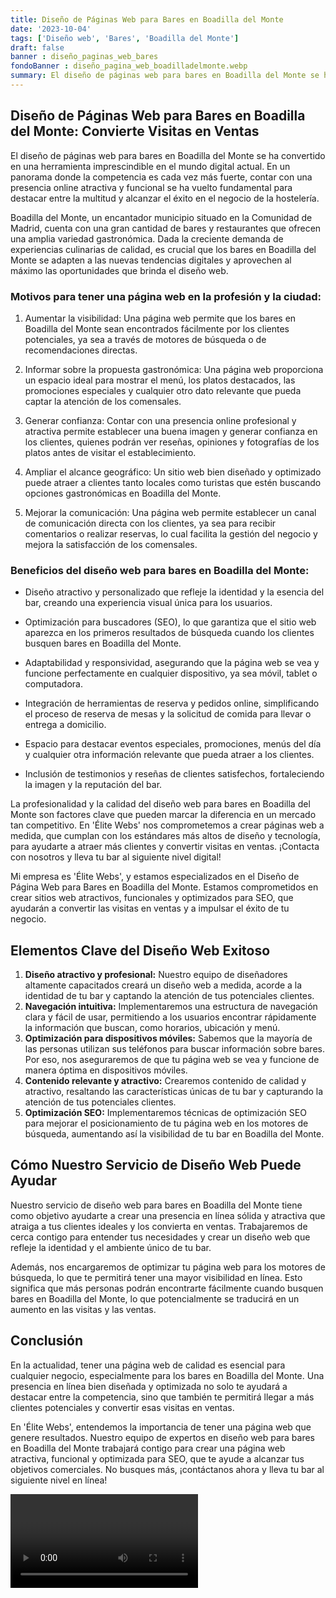 ```yaml
---
title: Diseño de Páginas Web para Bares en Boadilla del Monte
date: '2023-10-04'
tags: ['Diseño web', 'Bares', 'Boadilla del Monte']
draft: false
banner : diseño_paginas_web_bares
fondoBanner : diseño_pagina_web_boadilladelmonte.webp
summary: El diseño de páginas web para bares en Boadilla del Monte se ha convertido en una herramienta imprescindible en el mundo digital actual. En un panorama donde la competencia es cada vez más fuerte, contar con una presencia online atractiva y funcional se ha vuelto fundamental para destacar entre la multitud y alcanzar el éxito en el negocio de la hostelería. 
---
```


## Diseño de Páginas Web para Bares en Boadilla del Monte: Convierte Visitas en Ventas

El diseño de páginas web para bares en Boadilla del Monte se ha convertido en una herramienta imprescindible en el mundo digital actual. En un panorama donde la competencia es cada vez más fuerte, contar con una presencia online atractiva y funcional se ha vuelto fundamental para destacar entre la multitud y alcanzar el éxito en el negocio de la hostelería. 

Boadilla del Monte, un encantador municipio situado en la Comunidad de Madrid, cuenta con una gran cantidad de bares y restaurantes que ofrecen una amplia variedad gastronómica. Dada la creciente demanda de experiencias culinarias de calidad, es crucial que los bares en Boadilla del Monte se adapten a las nuevas tendencias digitales y aprovechen al máximo las oportunidades que brinda el diseño web.

### Motivos para tener una página web en la profesión y la ciudad:

1. Aumentar la visibilidad: Una página web permite que los bares en Boadilla del Monte sean encontrados fácilmente por los clientes potenciales, ya sea a través de motores de búsqueda o de recomendaciones directas.

2. Informar sobre la propuesta gastronómica: Una página web proporciona un espacio ideal para mostrar el menú, los platos destacados, las promociones especiales y cualquier otro dato relevante que pueda captar la atención de los comensales.

3. Generar confianza: Contar con una presencia online profesional y atractiva permite establecer una buena imagen y generar confianza en los clientes, quienes podrán ver reseñas, opiniones y fotografías de los platos antes de visitar el establecimiento.

4. Ampliar el alcance geográfico: Un sitio web bien diseñado y optimizado puede atraer a clientes tanto locales como turistas que estén buscando opciones gastronómicas en Boadilla del Monte.

5. Mejorar la comunicación: Una página web permite establecer un canal de comunicación directa con los clientes, ya sea para recibir comentarios o realizar reservas, lo cual facilita la gestión del negocio y mejora la satisfacción de los comensales.

### Beneficios del diseño web para bares en Boadilla del Monte:

- Diseño atractivo y personalizado que refleje la identidad y la esencia del bar, creando una experiencia visual única para los usuarios.

- Optimización para buscadores (SEO), lo que garantiza que el sitio web aparezca en los primeros resultados de búsqueda cuando los clientes busquen bares en Boadilla del Monte.

- Adaptabilidad y responsividad, asegurando que la página web se vea y funcione perfectamente en cualquier dispositivo, ya sea móvil, tablet o computadora.

- Integración de herramientas de reserva y pedidos online, simplificando el proceso de reserva de mesas y la solicitud de comida para llevar o entrega a domicilio.

- Espacio para destacar eventos especiales, promociones, menús del día y cualquier otra información relevante que pueda atraer a los clientes.

- Inclusión de testimonios y reseñas de clientes satisfechos, fortaleciendo la imagen y la reputación del bar.

La profesionalidad y la calidad del diseño web para bares en Boadilla del Monte son factores clave que pueden marcar la diferencia en un mercado tan competitivo. En 'Élite Webs' nos comprometemos a crear páginas web a medida, que cumplan con los estándares más altos de diseño y tecnología, para ayudarte a atraer más clientes y convertir visitas en ventas. ¡Contacta con nosotros y lleva tu bar al siguiente nivel digital!

<GifSeo />

<Cta />

Mi empresa es 'Élite Webs', y estamos especializados en el Diseño de Página Web para Bares en Boadilla del Monte. Estamos comprometidos en crear sitios web atractivos, funcionales y optimizados para SEO, que ayudarán a convertir las visitas en ventas y a impulsar el éxito de tu negocio.

## Elementos Clave del Diseño Web Exitoso

1. **Diseño atractivo y profesional:** Nuestro equipo de diseñadores altamente capacitados creará un diseño web a medida, acorde a la identidad de tu bar y captando la atención de tus potenciales clientes.
2. **Navegación intuitiva:** Implementaremos una estructura de navegación clara y fácil de usar, permitiendo a los usuarios encontrar rápidamente la información que buscan, como horarios, ubicación y menú.
3. **Optimización para dispositivos móviles:** Sabemos que la mayoría de las personas utilizan sus teléfonos para buscar información sobre bares. Por eso, nos aseguraremos de que tu página web se vea y funcione de manera óptima en dispositivos móviles.
4. **Contenido relevante y atractivo:** Crearemos contenido de calidad y atractivo, resaltando las características únicas de tu bar y capturando la atención de tus potenciales clientes.
5. **Optimización SEO:** Implementaremos técnicas de optimización SEO para mejorar el posicionamiento de tu página web en los motores de búsqueda, aumentando así la visibilidad de tu bar en Boadilla del Monte.

## Cómo Nuestro Servicio de Diseño Web Puede Ayudar

Nuestro servicio de diseño web para bares en Boadilla del Monte tiene como objetivo ayudarte a crear una presencia en línea sólida y atractiva que atraiga a tus clientes ideales y los convierta en ventas. Trabajaremos de cerca contigo para entender tus necesidades y crear un diseño web que refleje la identidad y el ambiente único de tu bar.

Además, nos encargaremos de optimizar tu página web para los motores de búsqueda, lo que te permitirá tener una mayor visibilidad en línea. Esto significa que más personas podrán encontrarte fácilmente cuando busquen bares en Boadilla del Monte, lo que potencialmente se traducirá en un aumento en las visitas y las ventas.

## Conclusión

En la actualidad, tener una página web de calidad es esencial para cualquier negocio, especialmente para los bares en Boadilla del Monte. Una presencia en línea bien diseñada y optimizada no solo te ayudará a destacar entre la competencia, sino que también te permitirá llegar a más clientes potenciales y convertir esas visitas en ventas.

En 'Élite Webs', entendemos la importancia de tener una página web que genere resultados. Nuestro equipo de expertos en diseño web para bares en Boadilla del Monte trabajará contigo para crear una página web atractiva, funcional y optimizada para SEO, que te ayude a alcanzar tus objetivos comerciales. No busques más, ¡contáctanos ahora y lleva tu bar al siguiente nivel en línea!

<Video />

<CtaBot job='Bares' city='Boadilla del Monte'/>

<Gmaps query='Boadilla del Monte+españa+maps' />